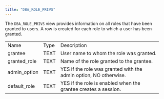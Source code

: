 ```yaml
---
title: "DBA_ROLE_PRIVS"
---
```


<div id="dba_role_privs" class="registered_link"></div>


The `DBA_ROLE_PRIVS` view provides information on all roles that have been granted to users. A row is created for each role to which a user has been granted.

|               |      |                                                                  |
|---------------|------|------------------------------------------------------------------|
| Name          | Type | Description                                                      |
| grantee       | TEXT | User name to whom the role was granted.                          |
| granted\_role | TEXT | Name of the role granted to the grantee.                         |
| admin\_option | TEXT | YES if the role was granted with the admin option, NO otherwise. |
| default\_role | TEXT | YES if the role is enabled when the grantee creates a session.   |
